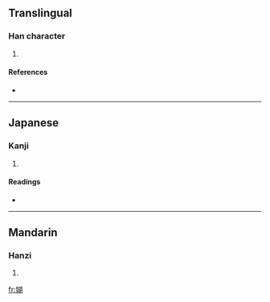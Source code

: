 ==Translingual==

===Han character===
{{Han char|rn=38|rad=女|as=09|sn=12|four=4742<sub>0</sub>|canj=女十口月 (VJRB)}}

# {{defn|Han|sort=女09}}

====References====
* {{Han ref|kx=0267.361|dkj=06545|hdz=21063.170|uh=5AA9|ud=23209|bh=D8C8|bd=55496}}

----

==Japanese==

===Kanji===
{{ja-kanji|grade=|rs=女09}}

# {{defn|Japanese}}

====Readings====
* {{ja-readings|on=[[こ]] (ko), [[ご]] (go)|kun=}}

----

==Mandarin==

===Hanzi===
{{cmn-hanzi|pin=[[hú]] ([[hu2]])|wg=hu<sup>2</sup>}}

# {{defn|Mandarin}}

[[fr:媩]]